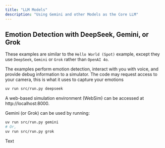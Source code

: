 ```yaml
---
title: "LLM Models"
description: "Using Gemini and other Models as the Core LLM"
---
```


## Emotion Detection with DeepSeek, Gemini, or Grok

These examples are similar to the `Hello World (Spot)` example, except they use `DeepSeek`, `Gemini` or `Grok` rather than `OpenAI 4o`.

The examples perform emotion detection, interact with you with voice, and provide debug information to a simulator. The code may request access to your camera, this is what it uses to capture your emotions

```bash
uv run src/run.py deepseek
```

A web-based simulation environment (WebSim) can be accessed at http://localhost:8000.

Gemini (or Grok) can be used by running:

```bash
uv run src/run.py gemini
# Or, 
uv run src/run.py grok
```

Text